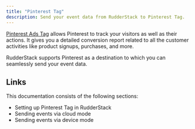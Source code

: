 ```yaml
---
title: "Pinterest Tag"
description: Send your event data from RudderStack to Pinterest Tag.
---
```


[Pinterest Ads Tag](https://ads.pinterest.com/) allows Pinterest to track your visitors as well as their actions. It gives you a detailed conversion report related to all the customer activities like product signups, purchases, and more.

RudderStack supports Pinterest as a destination to which you can seamlessly send your event data.

## Links

This documentation consists of the following sections:

- <Link to="/destinations/streaming-destinations/pinterest-ads/setting-up-pinterest-ads/">Setting up Pinterest Tag in RudderStack</Link>
- <Link to="/destinations/streaming-destinations/pinterest-ads/pinterest-ads-cloud-mode/">Sending events via cloud mode</Link>
- <Link to="/destinations/streaming-destinations/pinterest-ads/pinterest-ads-device-mode/">Sending events via device mode</Link>